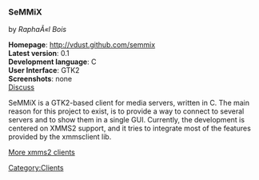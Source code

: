 ===SeMMiX===
by ''RaphaÃ«l Bois''

'''Homepage''': http://vdust.github.com/semmix<br />
'''Latest version''': 0.1<br />
'''Development language''': C<br />
'''User Interface''': GTK2<br />
'''Screenshots''': none<br />
[[Talk:Client:SeMMiX | Discuss]]

SeMMiX is a GTK2-based client for media servers, written in C.
The main reason for this project to exist, is to provide a way to connect to several servers and to show them in a single GUI. Currently, the development is centered on XMMS2 support, and it tries to integrate most of the features provided by the xmmsclient lib.

[[XMMS2 Clients | More xmms2 clients]]

[[Category:Clients]]